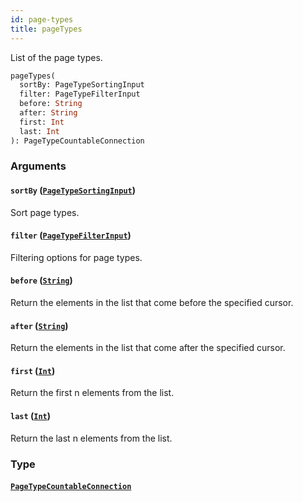 ```yaml
---
id: page-types
title: pageTypes
---
```


List of the page types.

```graphql
pageTypes(
  sortBy: PageTypeSortingInput
  filter: PageTypeFilterInput
  before: String
  after: String
  first: Int
  last: Int
): PageTypeCountableConnection

```

### Arguments

#### `sortBy` ([`PageTypeSortingInput`](/developer/api-reference/inputs/page-type-sorting-input))

Sort page types.

#### `filter` ([`PageTypeFilterInput`](/developer/api-reference/inputs/page-type-filter-input))

Filtering options for page types.

#### `before` ([`String`](/developer/api-reference/scalars/string))

Return the elements in the list that come before the specified cursor.

#### `after` ([`String`](/developer/api-reference/scalars/string))

Return the elements in the list that come after the specified cursor.

#### `first` ([`Int`](/developer/api-reference/scalars/int))

Return the first n elements from the list.

#### `last` ([`Int`](/developer/api-reference/scalars/int))

Return the last n elements from the list.

### Type

#### [`PageTypeCountableConnection`](/developer/api-reference/objects/page-type-countable-connection)
